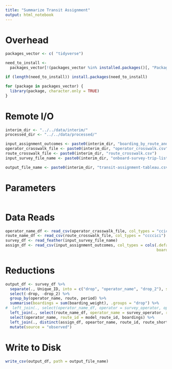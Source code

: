 ```yaml
---
title: "Summarize Transit Assignment"
output: html_notebook
---
```


# Overhead
```r
packages_vector <- c( "tidyverse")

need_to_install <-
  packages_vector[!(packages_vector %in% installed.packages()[, "Package"])]

if (length(need_to_install)) install.packages(need_to_install)

for (package in packages_vector) {
  library(package, character.only = TRUE)
}

```

# Remote I/O
```r
interim_dir <- "../../data/interim/"
processed_dir <- "../../data/processed/"

input_assignment_outcomes <- paste0(interim_dir, "boarding_by_route_and_period.csv")
operator_crasswalk_file <- paste0(interim_dir, "operator_crosswalk.csv")
route_crosswalk_file <- paste0(interim_dir, "route_crosswalk.csv")
input_survey_file_name <- paste0(interim_dir, "onboard-survey-trip-list.feather")

output_file_name <- paste0(interim_dir, "transit-assignment-tableau.csv")

```

# Parameters
```r

```

# Data Reads
```r
operator_name_df <- read_csv(operator_crasswalk_file, col_types = "ccic")
route_name_df <- read_csv(route_crosswalk_file, col_types = "ccccici")
survey_df <- read_feather(input_survey_file_name)
assign_df <- read_csv(input_assignment_outcomes, col_types = cols(.default = col_character(),
                                                                  boardings = col_double()))
```

# Reductions
```r
output_df <- survey_df %>%
  separate(., Unique_ID, into = c("drop", "operator_name", "drop_2"), sep = "---", remove = FALSE) %>%
  select(-drop, -drop_2) %>%
  group_by(operator_name, route, period) %>%
  summarise(boardings = sum(boarding_weight), .groups = "drop") %>%
#  left_join(., select(operator_name_df, operator = survey_operator, operator_name = model_operator_name), by = c("operator")) %>%
  left_join(., select(route_name_df, operator_name = survey_operator, route = survey_route, model_route_id), by = c("operator_name", "route")) %>%
  select(operator_name, route_id = model_route_id, boardings) %>%
  left_join(., distinct(assign_df, opeartor_name, route_id, route_short_name, route_long_name), by = c("route_id")) %>%
  mutate(source = "observed")
```

# Write to Disk
```r
write_csv(output_df, path = output_file_name)
```


